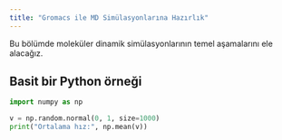 ```yaml
---
title: "Gromacs ile MD Simülasyonlarına Hazırlık"
---
```


Bu bölümde moleküler dinamik simülasyonlarının temel aşamalarını ele alacağız.

## Basit bir Python örneği

```python
import numpy as np

v = np.random.normal(0, 1, size=1000)
print("Ortalama hız:", np.mean(v))
```
